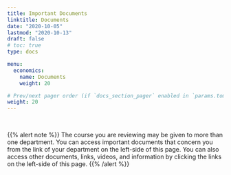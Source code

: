 ```yaml
---
title: Important Documents
linktitle: Documents
date: "2020-10-05"
lastmod: "2020-10-13"
draft: false
# toc: true
type: docs

menu:
  economics:
    name: Documents
    weight: 20

# Prev/next pager order (if `docs_section_pager` enabled in `params.toml`)
weight: 20
---
```


<br>

{{% alert note %}}
The course you are reviewing may be given to more than one department. You can access important documents that concern you from the link of your department on the left-side of this page. You can also access other documents, links, videos, and information by clicking the links on the left-side of this page.
{{% /alert %}}
